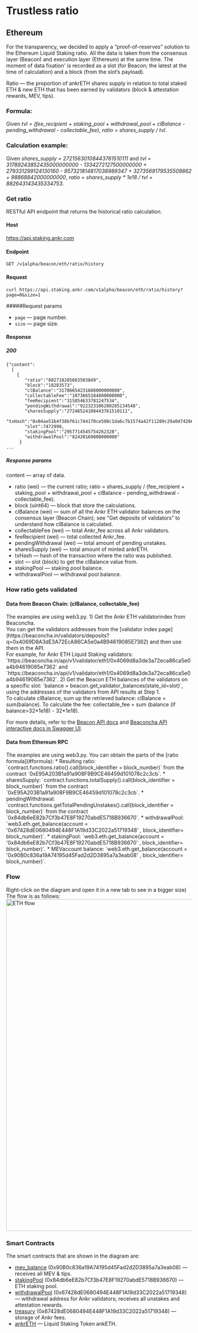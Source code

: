 
# Trustless ratio

## Ethereum
For the transparency, we decided to apply a “proof-of-reserves” solution to the Ethereum Liquid Staking ratio.
All the data is taken from the consensus layer (Beacon) and execution layer (Ethereum) at the same time.
The moment of data fixation' is recorded as a slot (for Beacon; the latest at the time of calculation) and a block (from the slot’s payload).

Ratio — the proportion of ankrETH shares supply in relation to total staked ETH & new ETH that has been earned by validators (block & attestation rewards, MEV, tips).

### Formula:
Given *tvl = (fee_recipient + staking_pool + withdrawal_pool + clBalance - pending_withdrawal - collectable_fee)*, *ratio = shares_supply / tvl*.

### Calculation example:
Given *shares_supply = 27215630108443761510111*
and *tvl = 31789243852435000000000 - 1334272127500000000 + 279331299124130160 - 957321814817038989347 + 3273569179535509862 + 98868842000000000*,
*ratio = shares_supply \* 1e18 / tvl = 882643143435334753*.

### Get ratio
RESTful API endpoint that returns the historical ratio calculation.

#### Host

https://api.staking.ankr.com

#### Endpoint

`GET /v1alpha/beacon/eth/ratio/history`

#### Request

```
curl https://api.staking.ankr.com/v1alpha/beacon/eth/ratio/history?page=0&size=1
```

#####Request params
* `page` — page number.
* `size` — page size.

#### Response

##### 200
```
{"content":
  [
    {
       "ratio":"882718285663503849",
       "block":"18283573",
       "clBalance":"31786654231688000000000",
       "collectableFee":"1073665184800000000",
       "feeRecipient":"315854633781247534",
       "pendingWithdrawal":"922323106280285134548",
       "sharesSupply":"27246524108443761510111",
       "txHash":"0x04ae51b4f38bf61c744170ce598c1da6c7b1574a42f11289c29a0d74266048bb",
       "slot":7472998,
       "stakingPool":"2957714545754262328",
       "withdrawalPool":"82420169000000000"
     }
...
```

##### Response params
content — array of data.

* ratio (wei) —  the current ratio; ratio = shares_supply / (fee_recipient + staking_pool + withdrawal_pool + clBalance - pending_withdrawal - collectable_fee).
* block (uint64) — block that store the calculations.
* clBalance (wei) — sum of all the Ankr ETH validator balances on the consensus layer (Beacon Chain); see "Get deposits of validators” to understand how clBalance is calculated.
* collectableFee (wei) — total Ankr_fee across all Ankr validators.
* feeRecipient (wei) — total collected Ankr_fee.
* pendingWithdrawal (wei) — total amount of pending unstakes.
* sharesSupply (wei) — total amount of minted ankrETH.
* txHash — hash of the transaction where the ratio was published.
* slot — slot (block) to get the clBalance value from.
* stakingPool  — staking pool balance.
* withdrawalPool — withdrawal pool balance.

### How ratio gets validated
#### Data from Beacon Chain: (clBalance, collectable_fee)
<Callout type="tip">
The examples are using web3.py.
</Callout>
1) Get the Ankr ETH validatorindex from Beaconcha.<br/>
   You can get the validators addresses from the [validator index page](https://beaconcha.in/validators/deposits?q=0x4069D8A3dE3A72EcA86CA5e0a4B94619085E7362) and then use them in the API.<br/>
   For example, for Ankr ETH Liquid Staking validators: `https://beaconcha.in/api/v1/validator/eth1/0x4069d8a3de3a72eca86ca5e0a4b94619085e7362` and `https://beaconcha.in/api/v1/validator/eth1/0x4069d8a3de3a72eca86ca5e0a4b94619085e7362`.
2) Get the Beacon ETH balances of the validators on a specific slot: `balance = beacon.get_validator_balances(state_id=slot)`, using the addresses of the validators from API results at Step 1.<br/>
    To calculate clBalance, sum up the retrieved balance: clBalance = sum(balance).
    To calculate the fee: collectable_fee = sum (balance (if balance>32*1e18) - 32*1e18).

For more details, refer to the [Beacon API docs](https://web3py.readthedocs.io/en/stable/web3.beacon.html#Beacon.get_validators) and [Beaconcha API interactive docs in Swagger UI](https://beaconcha.in/api/v1/docs/index.html#/).<br/>

#### Data from Ethereum RPC
<Callout type="tip">
The examples are using web3.py.
</Callout>
You can obtain the parts of the [ratio formula](#formula):
* Resulting ratio: `contract.functions.ratio().call(block_identifier = block_number)` from the contract `0xE95A203B1a91a908F9B9CE46459d101078c2c3cb`.
* sharesSupply: `contract.functions.totalSupply().call(block_identifier = block_number)` from the contract `0xE95A203B1a91a908F9B9CE46459d101078c2c3cb`.
* pendingWithdrawal: `contract.functions.getTotalPendingUnstakes().call(block_identifier = block_number)` from the contract `0x84db6eE82b7Cf3b47E8F19270abdE5718B936670`.
* withdrawalPool: `web3.eth.get_balance(account = '0x67428dE0680494E448F1A19d33C2022a51719348' , block_identifier= block_number)`.
* stakingPool: `web3.eth.get_balance(account = '0x84db6eE82b7Cf3b47E8F19270abdE5718B936670' , block_identifier= block_number)`.
* MEVaccount balance: `web3.eth.get_balance(account = '0x90B0c836a19A74195d45Fad2d2D3895a7a3eab08' , block_identifier= block_number)`.

### Flow
<Callout type="tip">
    Right-click on the diagram and open it in a new tab to see in a bigger size)
</Callout>
The flow is as follows:
<img src="/docs/staking/liquid-staking/eth/trustless-ratio-eth.png" alt="ETH flow" class="responsive-pic" width="900" />

### Smart Contracts
The smart contracts that are shown in the diagram are:
* [mev_balance](https://etherscan.io/address/0x90B0c836a19A74195d45Fad2d2D3895a7a3eab08) (0x90B0c836a19A74195d45Fad2d2D3895a7a3eab08) — receives all MEV & tips.
* [stakingPool](https://etherscan.io/address/0x84db6eE82b7Cf3b47E8F19270abdE5718B936670) (0x84db6eE82b7Cf3b47E8F19270abdE5718B936670) — ETH staking pool.
* [withdrawalPool](https://etherscan.io/address/0x67428dE0680494E448F1A19d33C2022a51719348) (0x67428dE0680494E448F1A19d33C2022a51719348) — withdrawal address for Ankr validators; receives all unstakes and attestation rewards.
* [treasury](https://etherscan.io/address/0x67428dE0680494E448F1A19d33C2022a51719348) (0x67428dE0680494E448F1A19d33C2022a51719348) — storage of Ankr fees.
* [ankrETH](https://etherscan.io/address/0xE95A203B1a91a908F9B9CE46459d101078c2c3cb) — Liquid Staking Token ankETH.